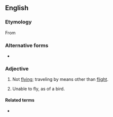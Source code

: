 ==English==

===Etymology===
From {{prefix|non|flying|lang=en}}

===Alternative forms===
* {{l|en|non-flying}}

===Adjective===
{{en-adj|-}}
# Not [[flying]]; traveling by means other than [[flight]].
# {{label|en|biology}} Unable to fly, as of a bird.

====Related terms====
* {{l|en|flightless}}
